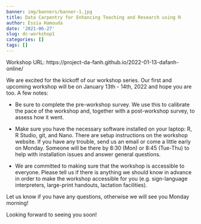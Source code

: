```yaml
---
banner: img/banners/banner-1.jpg
title: Data Carpentry for Enhancing Teaching and Research using R 
author: Essia Hamouda
date: '2021-06-27'
slug: dc-workshop1
categories: []
tags: []
---
```


Workshop URL: https://project-da-fanh.github.io/2022-01-13-dafanh-online/


We are excited for the kickoff of our workshop series. Our first and upcoming workshop will be on January 13th - 14th, 2022 and hope you are too. A few notes:

* Be sure to complete the pre-workshop survey. We use this to calibrate the pace of the workshop and, together with a post-workshop survey, to assess how it went.

* Make sure you have the necessary software installed on your laptop: R, R Studio, git, and Nano. There are setup instructions on the workshop website. If you have any trouble, send us an email or come a little early on Monday. Someone will be there by 8:30 (Mon) or 8:45 (Tue-Thu) to help with installation issues and answer general questions.

* We are committed to making sure that the workshop is accessible to everyone. Please tell us if there is anything we should know in advance in order to make the workshop accessible for you (e.g. sign-language interpreters, large-print handouts, lactation facilities).

Let us know if you have any questions, otherwise we will see you Monday morning!

Looking forward to seeing you soon!